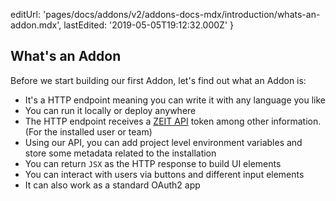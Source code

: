   editUrl:
    'pages/docs/addons/v2/addons-docs-mdx/introduction/whats-an-addon.mdx',
  lastEdited: '2019-05-05T19:12:32.000Z'
}

## What's an Addon

Before we start building our first Addon, let's find out what an Addon is:

- It's a HTTP endpoint meaning you can write it with any language you like
- You can run it locally or deploy anywhere
- The HTTP endpoint receives a [ZEIT API](/docs/api) token among other information. (For the installed user or team)
- Using our API, you can add project level environment variables and store some metadata related to the installation
- You can return `JSX` as the HTTP response to build UI elements
- You can interact with users via buttons and different input elements
- It can also work as a standard OAuth2 app
